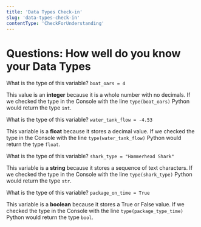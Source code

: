 ```yaml
---
title: 'Data Types Check-in'
slug: 'data-types-check-in'
contentType: 'CheckForUnderstanding'
---
```


# Questions: How well do you know your Data Types

<FlashCard>
<Prompt>

What is the type of this variable? `boat_oars = 4`

</Prompt>
<Answer>

This value is an **integer** because it is a whole number with no decimals. If we checked the type in the Console with the line `type(boat_oars)` Python would return the type `int`.

</Answer>
</FlashCard>

<FlashCard>
<Prompt>

What is the type of this variable? `water_tank_flow = -4.53`

</Prompt>
<Answer>

This variable is a **float** because it stores a decimal value. If we checked the type in the Console with the line `type(water_tank_flow)` Python would return the type `float`.

</Answer>
</FlashCard>

<FlashCard>
<Prompt>

What is the type of this variable? `shark_type = "Hammerhead Shark"`

</Prompt>
<Answer>

This variable is a **string** because it stores a sequence of text characters. If we checked the type in the Console with the line `type(shark_type)` Python would return the type `str`.

</Answer>
</FlashCard>

<FlashCard>
<Prompt>

What is the type of this variable? `package_on_time = True`

</Prompt>
<Answer>

This variable is a **boolean** because it stores a True or False value. If we checked the type in the Console with the line `type(package_type_time)` Python would return the type `bool`.

</Answer>
</FlashCard>